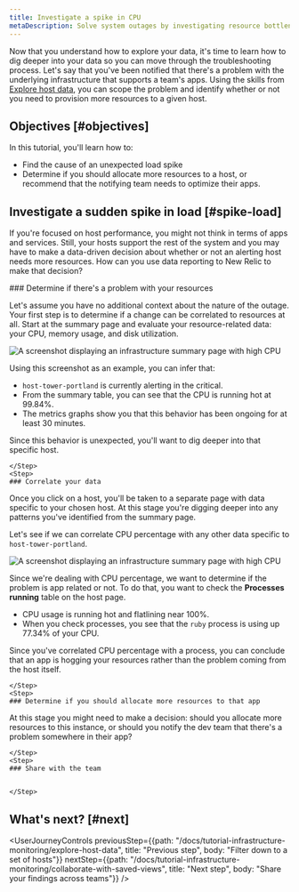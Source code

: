 ```yaml
---
title: Investigate a spike in CPU
metaDescription: Solve system outages by investigating resource bottlenecks across your system infrastructure.
---
```




Now that you understand how to explore your data, it's time to learn how to dig deeper into your data so you can move through the troubleshooting process. Let's say that you've been notified that there's a problem with the underlying infrastructure that supports a team's apps. Using the skills from [Explore host data](/docs/tutorial-infrastructure-monitoring/explore-host-data), you can scope the problem and identify whether or not you need to provision more resources to a given host.   

## Objectives [#objectives]

In this tutorial, you'll learn how to:

* Find the cause of an unexpected load spike
* Determine if you should allocate more resources to a host, or recommend that the notifying team needs to optimize their apps.

## Investigate a sudden spike in load [#spike-load]

If you're focused on host performance, you might not think in terms of apps and services. Still, your hosts support the rest of the system and you may have to make a data-driven decision about whether or not an alerting host needs more resources. How can you use data reporting to New Relic to make that decision?

<Steps>
    <Step>
    ### Determine if there's a problem with your resources
        
Let's assume you have no additional context about the nature of the outage. Your first step is to determine if a change can be correlated to resources at all. Start at the summary page and evaluate your resource-related data: your CPU, memory usage, and disk utilization.

<img
    title="Investigate CPU spike from the summary page"
    alt="A screenshot displaying an infrastructure summary page with high CPU"
    src={cpuSpike}
/>  

Using this screenshot as an example, you can infer that:

* `host-tower-portland` is currently alerting in the critical.
* From the summary table, you can see that the CPU is running hot at 99.84%.
* The metrics graphs show you that this behavior has been ongoing for at least 30 minutes. 

Since this behavior is unexpected, you'll want to dig deeper into that specific host. 

    </Step>
    <Step>
    ### Correlate your data 

Once you click on a host, you'll be taken to a separate page with data specific to your chosen host. At this stage you're digging deeper into any patterns you've identified from the summary page.

Let's see if we can correlate CPU percentage with any other data specific to `host-tower-portland`. 

<img
    title="Check your processes"
    alt="A screenshot displaying an infrastructure summary page with high CPU"
    src={hostProcesses}
/>  

Since we're dealing with CPU percentage, we want to determine if the problem is app related or not. To do that, you want to check the **Processes running** table on the host page.

* CPU usage is running hot and flatlining near 100%.
* When you check processes, you see that the `ruby` process is using up 77.34% of your CPU. 

Since you've correlated CPU percentage with a process, you can conclude that an app is hogging your resources rather than the problem coming from the host itself. 

    </Step>
    <Step>
    ### Determine if you should allocate more resources to that app

At this stage you might need to make a decision: should you allocate more resources to this instance, or should you notify the dev team that there's a problem somewhere in their app? 


    </Step>
    <Step>
    ### Share with the team


    </Step>
</Steps>

## What's next? [#next]


<UserJourneyControls
    previousStep={{path: "/docs/tutorial-infrastructure-monitoring/explore-host-data", title: "Previous step", body: "Filter down to a set of hosts"}}
    nextStep={{path: "/docs/tutorial-infrastructure-monitoring/collaborate-with-saved-views", title: "Next step", body: "Share your findings across teams"}}
/>